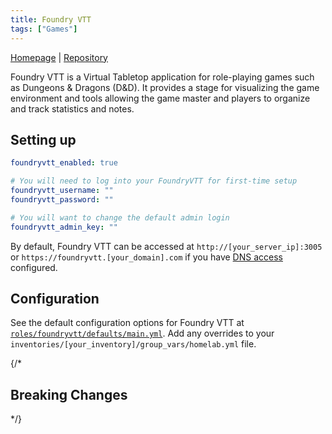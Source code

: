 ```yaml
---
title: Foundry VTT
tags: ["Games"]
---
```



[Homepage](https://foundryvtt.com/) |
[Repository](https://github.com/felddy/foundryvtt-docker)

<Tags tags={frontmatter.tags} />

Foundry VTT is a Virtual Tabletop application for role-playing games such as Dungeons & Dragons (D&D). It provides a stage for visualizing the game environment and tools allowing the game master and players to organize and track statistics and notes.

## Setting up

```yaml title="inventories/homelab/group_vars/homelab.yml"
foundryvtt_enabled: true

# You will need to log into your FoundryVTT for first-time setup
foundryvtt_username: ""
foundryvtt_password: ""

# You will want to change the default admin login
foundryvtt_admin_key: ""
```

By default, Foundry VTT can be accessed at `http://[your_server_ip]:3005` or `https://foundryvtt.[your_domain].com` if you have [DNS access](../../guides/dns-access/) configured.

## Configuration

See the default configuration options for Foundry VTT at [`roles/foundryvtt/defaults/main.yml`](https://github.com/Dylancyclone/ansible-homelab-orchestration/blob/main/roles/foundryvtt/defaults/main.yml).
Add any overrides to your `inventories/[your_inventory]/group_vars/homelab.yml` file.

{/* 

## Breaking Changes

*/}